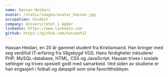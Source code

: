 ```yaml
---
name: Hassan Heidari
avatar: /static/images/avatar_hassan.jpg
occupation: Student
company: Universitetet i Agder
linkedin: https://www.linkedin.com
github: https://github.com/hassanh12
---
```


Hassan Heidari, en 20 år gammel student fra Kristiansand. Han bringer med seg verdifull IT-erfaring fra Vågsbygd VGS. Hans ferdigheter inkluderer PHP, MySQL-database, HTML, CSS og JavaScript. Hassan trives i sosiale settinger og trives spesielt godt med samarbeid. Ved siden av studiene er han engasjert i fotball og dataspill som sine favoritthobbyer.